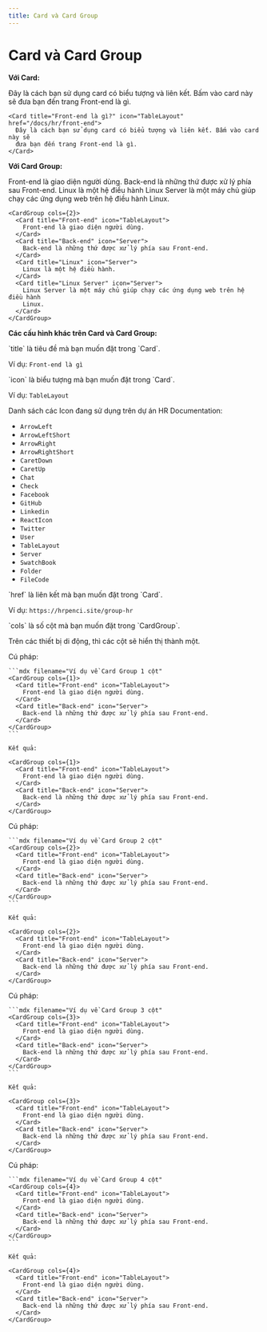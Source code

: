 ```yaml
---
title: Card và Card Group
---
```


# Card và Card Group

**Với Card:**

<Card title="Front-end là gì?" icon="TableLayout" href="/docs/hr/front-end">
  Đây là cách bạn sử dụng card có biểu tượng và liên kết. Bấm vào card này sẽ
  đưa bạn đến trang Front-end là gì.
</Card>

```mdx
<Card title="Front-end là gì?" icon="TableLayout" href="/docs/hr/front-end">
  Đây là cách bạn sử dụng card có biểu tượng và liên kết. Bấm vào card này sẽ
  đưa bạn đến trang Front-end là gì.
</Card>
```

**Với Card Group:**

<CardGroup cols={2}>
  <Card title="Front-end" icon="TableLayout">
    Front-end là giao diện người dùng.
  </Card>
  <Card title="Back-end" icon="Server">
    Back-end là những thứ được xử lý phía sau Front-end.
  </Card>
  <Card title="Linux" icon="Server">
    Linux là một hệ điều hành
  </Card>
  <Card title="Linux Server" icon="Server">
    Linux Server là một máy chủ giúp chạy các ứng dụng web trên hệ điều hành
    Linux.
  </Card>
</CardGroup>

```mdx
<CardGroup cols={2}>
  <Card title="Front-end" icon="TableLayout">
    Front-end là giao diện người dùng.
  </Card>
  <Card title="Back-end" icon="Server">
    Back-end là những thứ được xử lý phía sau Front-end.
  </Card>
  <Card title="Linux" icon="Server">
    Linux là một hệ điều hành.
  </Card>
  <Card title="Linux Server" icon="Server">
    Linux Server là một máy chủ giúp chạy các ứng dụng web trên hệ điều hành
    Linux.
  </Card>
</CardGroup>
```

**Các cấu hình khác trên Card và Card Group:**

<ResponseField name="title" type="string">
`title` là tiêu đề mà bạn muốn đặt trong `Card`.

Ví dụ: `Front-end là gì`

</ResponseField>

<ResponseField name="icon" default="Folder" type="string">
`icon` là biểu tượng mà bạn muốn đặt trong `Card`.

Ví dụ: `TableLayout`

Danh sách các Icon đang sử dụng trên dự án HR Documentation:

- `ArrowLeft`
- `ArrowLeftShort`
- `ArrowRight`
- `ArrowRightShort`
- `CaretDown`
- `CaretUp`
- `Chat`
- `Check`
- `Facebook`
- `GitHub`
- `Linkedin`
- `ReactIcon`
- `Twitter`
- `User`
- `TableLayout`
- `Server`
- `SwatchBook`
- `Folder`
- `FileCode`

</ResponseField>

<ResponseField name="href" type="string">
`href` là liên kết mà bạn muốn đặt trong `Card`.

Ví dụ: `https://hrpenci.site/group-hr`

</ResponseField>

<ResponseField name="cols" default="2" type="number">
`cols` là số cột mà bạn muốn đặt trong `CardGroup`.

<Note>Trên các thiết bị di động, thì các cột sẽ hiển thị thành một.</Note>

<Tabs>
  <Tab title="1 cột">
    Cú pháp:

    ```mdx filename="Ví dụ về Card Group 1 cột"
    <CardGroup cols={1}>
      <Card title="Front-end" icon="TableLayout">
        Front-end là giao diện người dùng.
      </Card>
      <Card title="Back-end" icon="Server">
        Back-end là những thứ được xử lý phía sau Front-end.
      </Card>
    </CardGroup>
    ```

    Kết quả:

    <CardGroup cols={1}>
      <Card title="Front-end" icon="TableLayout">
        Front-end là giao diện người dùng.
      </Card>
      <Card title="Back-end" icon="Server">
        Back-end là những thứ được xử lý phía sau Front-end.
      </Card>
    </CardGroup>

  </Tab>
  <Tab title="2 cột">
    Cú pháp:

    ```mdx filename="Ví dụ về Card Group 2 cột"
    <CardGroup cols={2}>
      <Card title="Front-end" icon="TableLayout">
        Front-end là giao diện người dùng.
      </Card>
      <Card title="Back-end" icon="Server">
        Back-end là những thứ được xử lý phía sau Front-end.
      </Card>
    </CardGroup>
    ```

    Kết quả:

    <CardGroup cols={2}>
      <Card title="Front-end" icon="TableLayout">
        Front-end là giao diện người dùng.
      </Card>
      <Card title="Back-end" icon="Server">
        Back-end là những thứ được xử lý phía sau Front-end.
      </Card>
    </CardGroup>

  </Tab>
  <Tab title="3 cột">
    Cú pháp:

    ```mdx filename="Ví dụ về Card Group 3 cột"
    <CardGroup cols={3}>
      <Card title="Front-end" icon="TableLayout">
        Front-end là giao diện người dùng.
      </Card>
      <Card title="Back-end" icon="Server">
        Back-end là những thứ được xử lý phía sau Front-end.
      </Card>
    </CardGroup>
    ```

    Kết quả:

    <CardGroup cols={3}>
      <Card title="Front-end" icon="TableLayout">
        Front-end là giao diện người dùng.
      </Card>
      <Card title="Back-end" icon="Server">
        Back-end là những thứ được xử lý phía sau Front-end.
      </Card>
    </CardGroup>

  </Tab>
  <Tab title="4 cột">
    Cú pháp:

    ```mdx filename="Ví dụ về Card Group 4 cột"
    <CardGroup cols={4}>
      <Card title="Front-end" icon="TableLayout">
        Front-end là giao diện người dùng.
      </Card>
      <Card title="Back-end" icon="Server">
        Back-end là những thứ được xử lý phía sau Front-end.
      </Card>
    </CardGroup>
    ```

    Kết quả:

    <CardGroup cols={4}>
      <Card title="Front-end" icon="TableLayout">
        Front-end là giao diện người dùng.
      </Card>
      <Card title="Back-end" icon="Server">
        Back-end là những thứ được xử lý phía sau Front-end.
      </Card>
    </CardGroup>

  </Tab>
</Tabs>

</ResponseField>
